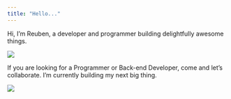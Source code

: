 ```yaml
---
title: "Hello..."
---
```


Hi, I’m Reuben, a developer and programmer building delightfully awesome things.

![](./tema.jpg)

If you are looking for a Programmer or Back-end Developer, come and let's collaborate. I’m currently building my next big thing.

![](./tema3.jpg)
